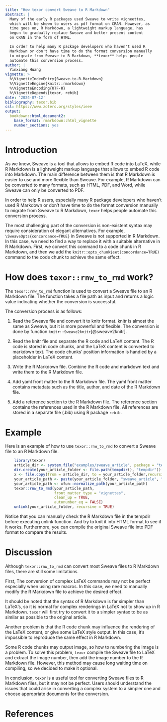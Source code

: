 ```yaml
---
title: "How texor convert Sweave to R Markdown"
abstract: |
  Many of the early R packages used Sweave to write vigneettes,
  which will be shown to users as pdf format on CRAN. However, as
  time goes on, R Markdown, a lightweight markup language, has
  begun to gradually replace Sweave and better present content
  on CRAN in the form of HTML.

  In order to help many R package developers who haven't used R
  Markdown or don't have time to do the format conversion manually
  to migrate from Sweave to R Markdown, **texor** helps people
  automate this conversion process.
author: |
  Yinxiang Huang
vignette: >
  %\VignetteIndexEntry{Sweave-to-R-Markdown}
  %\VignetteEngine{knitr::rmarkdown}
  %\VignetteEncoding{UTF-8}
  %\VignetteDepends{texor, rebib}
date: '2024-07-12'
bibliography: texor.bib
csl: https://www.zotero.org/styles/ieee
output:
  bookdown::html_document2:
    base_format: rmarkdown::html_vignette
    number_sections: yes
---
```


::: article

# Introduction {#sec:intro}

As we know, Sweave is a tool that allows to embed R code into LaTeX, while R Markdown is a lightweight markup language that allows to embed R code into Markdown. The main difference between them is that R Markdown is easier to use and more flexible than Sweave. For example, R Markdown can be converted to many formats, such as HTML, PDF, and Word, while Sweave can only be converted to PDF.

In order to help R users, especially many R package developers who haven't used R Markdown or don't have time to do the format conversion manually to migrate from Sweave to R Markdown, `texor` helps people automate this conversion process.

The most challenging part of the conversion is non-existent syntax may require consideration of elegant alternatives. For example, `\SweaveOpts{concordance=TRUE}` in Sweave is not supported in R Markdown. In this case, we need to find a way to replace it with a suitable alternative in R Markdown. First, we convert this command to a code chunk in R Markdown, and then we add the `knitr::opts_chunk$set(concordance=TRUE)` command to the code chunk to achieve the same effect.

# How does `texor::rnw_to_rmd` work? {#sec:work}

The `texor::rnw_to_rmd` function is used to convert a Sweave file to an R Markdown file. The function takes a file path as input and returns a logic value indicating whether the conversion is successful.

The conversion process is as follows:

1. Read the Sweave file and convert it to knitr format. knitr is almost the same as Sweave, but it is more powerful and flexible. The conversion is done by function `knitr::Sweave2knitr`[@sweave2knitr].

2. Read the knitr file and separate the R code and LaTeX content. The R code is stored in code chunks, and the LaTeX content is converted to markdown text. The code chunks' position information is handled by a placeholder in LaTeX content.

3. Write the R Markdown file. Combine the R code and markdown text and write them to the R Markdown file.

4. Add yaml front matter to the R Markdown file. The yaml front matter contains metadata such as the title, author, and date of the R Markdown file.

5. Add a reference section to the R Markdown file. The reference section contains the references used in the R Markdown file. All references are stored in a separate file (.bib) using R package `rebib`.

# Example {#sec:example}

Here is an example of how to use `texor::rnw_to_rmd` to convert a Sweave file to an R Markdown file.

```r
    library(texor)
    article_dir <- system.file("examples/sweave_article", package = "texor")
    dir.create(your_article_folder <- file.path(tempdir(), "tempdir"))
    x <- file.copy(from = article_dir, to = your_article_folder,recursive = TRUE)
    your_article_path <- paste(your_article_folder, "sweave_article", "example.Rnw",sep="/")
    your_article_path <- xfun::normalize_path(your_article_path)
    texor::rnw_to_rmd(your_article_path, 
                      front_matter_type = "vignettes", 
                      clean_up = TRUE, 
                      autonumber_eq = FALSE)
    unlink(your_article_folder, recursive = TRUE)
```

Notice that you can manually check the R Markdown file in the tempdir before executing unlink function. And try to knit it into HTML format to see if it works. Furthermore, you can compile the original Sweave file into PDF format to compare the results.

# Discussion {#sec:discuss}

Although `texor::rnw_to_rmd` can convert most Sweave files to R Markdown files, there are still some limitations.

First, The conversion of complex LaTeX commands may not be perfect especially when using rare macros. In this case, we need to manually modify the R Markdown file to achieve the desired effect.

It should be noted that the syntax of R Markdown is far simpler than LaTeX's, so it is normal for complex renderings in LaTeX not to show up in R Markdown. `texor` will first try to convert it to a simpler syntax to be as similar as possible to the original article.

Another problem is that the R code chunk may influence the rendering of the LaTeX content, or give some LaTeX style output. In this case, it's impossible to reproduce the same effect in R Markdown.

Some R code chunks may output image, so how to numbering the image is a problem. To solve this problem, `texor` compile the Sweave file to LaTeX and extract the image number, then add the image number to the R Markdown file. However, this method may cause long waiting time on compiling, so we decided to make it optional.

In conclusion, `texor` is a useful tool for converting Sweave files to R Markdown files, but it may not be perfect. Users should understand the issues that could arise in converting a complex system to a simpler one and choose appropriate documents for the conversion.

# References {#sec:ref .unnumbered}

<div id="refs"></div>

:::

